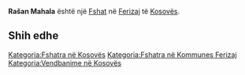 {{Fshat në Kosovës
 | Emri                = Rašan Mahala
| srp_N_name = Rašan Mahala
| srp_N_FULL_NAME_RO = Rašan Mahala
| srp_N_FULL_NAME_ND_RO = Rasan Mahala
| srp_N_SORT_NAME_RG = RASANMAHALA
| srp_N_FULL_NAME_RG = Rašan Mahala
| srp_N_FULL_NAME_ND_RG = Rasan Mahala
| srp_V_name = Gričec
| srp_V_FULL_NAME_RO = Gričec
| srp_V_FULL_NAME_ND_RO = Gricec
| srp_V_SORT_NAME_RG = GRICEC
| srp_V_FULL_NAME_RG = Gričec
| srp_V_FULL_NAME_ND_RG = Gricec

 | Emri (Rasa dhanore) = 
 | Figura              = 
 | Shteti              = Kosovo
 | Komuna              = Ferizaj
 | Kodi postar         = 
 | Sipërfaqja          = 

 | Popullsia           = 

 | Regj. i popullsisë  = 
 | Dend. e popullsisë  = 
 | Faqja zyrtare       = 
 <!--- Koordinatat ----> 
 | Gjerësia            = 42.399444
 | Gjatësia            = 20.943333
 | Lartësia            = 
}}
'''Rašan Mahala''' është një [[Fshat]] në [[Ferizaj]] të [[Kosovës]].

<!-- == Gjeografia == -->
<!-- == Historia == -->
<!-- == Demografia == -->
== Shih edhe ==
{{Komuna Ferizaj}}
{{Kosovo-Administrata-Cung}}

[[Kategoria:Fshatra në Kosovës]]
[[Kategoria:Fshatra në Kommunes Ferizaj]]
[[Kategoria:Vendbanime në Kosovës]]